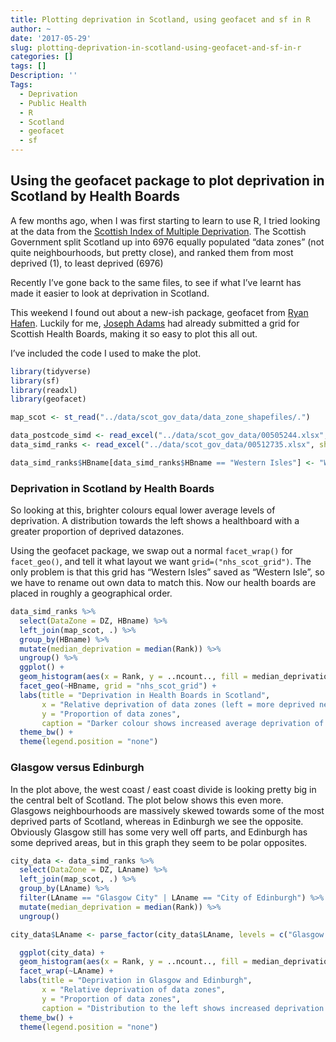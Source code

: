 ```yaml
---
title: Plotting deprivation in Scotland, using geofacet and sf in R
author: ~
date: '2017-05-29'
slug: plotting-deprivation-in-scotland-using-geofacet-and-sf-in-r
categories: []
tags: []
Description: ''
Tags:
  - Deprivation
  - Public Health
  - R
  - Scotland
  - geofacet
  - sf
---
```


## Using the geofacet package to plot deprivation in Scotland by Health Boards

A few months ago, when I was first starting to learn to use R, I tried looking at the data from the [Scottish Index of Multiple Deprivation](http://www.gov.scot/Topics/Statistics/SIMD). The Scottish Government split Scotland up into 6976 equally populated "data zones" (not quite neighbourhoods, but pretty close), and ranked them from most deprived (1), to least deprived (6976)

Recently I've gone back to the same files, to see if what I've learnt has made it easier to look at deprivation in Scotland.

This weekend I found out about a new-ish package, geofacet from [Ryan Hafen](https://twitter.com/hafenstats). Luckily for me, [Joseph Adams](https://github.com/josephjosephadams) had already submitted a grid for Scottish Health Boards, making it so easy to plot this all out.

I've included the code I used to make the plot.

```r
library(tidyverse)
library(sf)
library(readxl)
library(geofacet)
```

```r
map_scot <- st_read("../data/scot_gov_data/data_zone_shapefiles/.")
```

```r
data_postcode_simd <- read_excel("../data/scot_gov_data/00505244.xlsx", sheet = 2)
data_simd_ranks <- read_excel("../data/scot_gov_data/00512735.xlsx", sheet = 3)

data_simd_ranks$HBname[data_simd_ranks$HBname == "Western Isles"] <- "Western Isle"
```

### Deprivation in Scotland by Health Boards

So looking at this, brighter colours equal lower average levels of deprivation. A distribution towards the left shows a healthboard with a greater proportion of deprived datazones.

Using the geofacet package, we swap out a normal `facet_wrap()` for `facet_geo()`, and tell it what layout we want `grid=("nhs_scot_grid")`. The only problem is that this grid has "Western Isles" saved as "Western Isle", so we have to rename out own data to match this. Now our health boards are placed in roughly a geographical order.

```r
data_simd_ranks %>%
  select(DataZone = DZ, HBname) %>%
  left_join(map_scot, .) %>%
  group_by(HBname) %>%
  mutate(median_deprivation = median(Rank)) %>%
  ungroup() %>%
  ggplot() +
  geom_histogram(aes(x = Rank, y = ..ncount.., fill = median_deprivation), binwidth = 100) +
  facet_geo(~HBname, grid = "nhs_scot_grid") +
  labs(title = "Deprivation in Health Boards in Scotland",
       x = "Relative deprivation of data zones (left = more deprived neighbourhoods)",
       y = "Proportion of data zones",
       caption = "Darker colour shows increased average deprivation of healthboard") + 
  theme_bw() +
  theme(legend.position = "none") 
```

### Glasgow versus Edinburgh

In the plot above, the west coast / east coast divide is looking pretty big in the central belt of Scotland. The plot below shows this even more. 
Glasgows neighbourhoods are massively skewed towards some of the most deprived parts of Scotland, whereas in Edinburgh we see the opposite. Obviously Glasgow still has some very well off parts, and Edinburgh has some deprived areas, but in this graph they seem to be polar opposites.

```r
city_data <- data_simd_ranks %>%
  select(DataZone = DZ, LAname) %>%
  left_join(map_scot, .) %>%
  group_by(LAname) %>%
  filter(LAname == "Glasgow City" | LAname == "City of Edinburgh") %>%
  mutate(median_deprivation = median(Rank)) %>%
  ungroup()

city_data$LAname <- parse_factor(city_data$LAname, levels = c("Glasgow City", "City of Edinburgh"))

  ggplot(city_data) +
  geom_histogram(aes(x = Rank, y = ..ncount.., fill = median_deprivation), binwidth = 100) +
  facet_wrap(~LAname) +
  labs(title = "Deprivation in Glasgow and Edinburgh",
       x = "Relative deprivation of data zones",
       y = "Proportion of data zones",
       caption = "Distribution to the left shows increased deprivation in city, darker colour shows increased average deprivation of city") + 
  theme_bw() +
  theme(legend.position = "none") 
```

